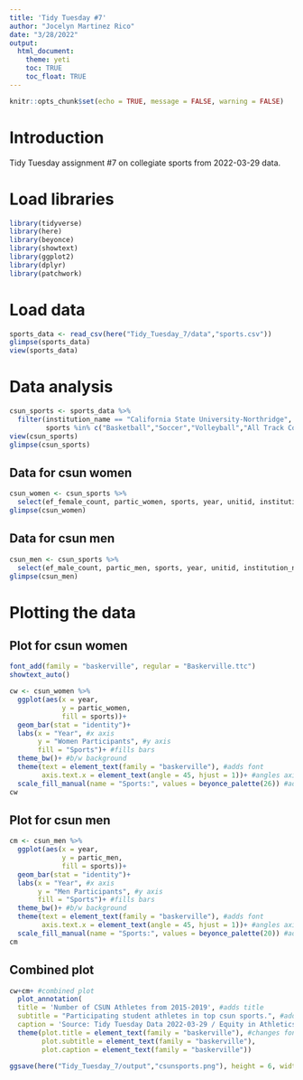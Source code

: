```yaml
---
title: 'Tidy Tuesday #7'
author: "Jocelyn Martinez Rico"
date: "3/28/2022"
output: 
  html_document:
    theme: yeti
    toc: TRUE
    toc_float: TRUE
---
```


```r
knitr::opts_chunk$set(echo = TRUE, message = FALSE, warning = FALSE)
```

# Introduction

Tidy Tuesday assignment #7 on collegiate sports from 2022-03-29 data.

# Load libraries
```r
library(tidyverse)
library(here)
library(beyonce)
library(showtext)
library(ggplot2)
library(dplyr)
library(patchwork)
```

# Load data
```r
sports_data <- read_csv(here("Tidy_Tuesday_7/data","sports.csv"))
glimpse(sports_data)
view(sports_data)
```

# Data analysis
```r
csun_sports <- sports_data %>%
  filter(institution_name == "California State University-Northridge", #filters for csun only
         sports %in% c("Basketball","Soccer","Volleyball","All Track Combined","Golf")) #selects sports
view(csun_sports)
glimpse(csun_sports)
```

## Data for csun women
```r
csun_women <- csun_sports %>%
  select(ef_female_count, partic_women, sports, year, unitid, institution_name, classification_name, rev_women, exp_women) #selects columns
glimpse(csun_women)
```

## Data for csun men
```r
csun_men <- csun_sports %>%
  select(ef_male_count, partic_men, sports, year, unitid, institution_name, classification_name, rev_men, exp_men) #selects columns
glimpse(csun_men)
```

# Plotting the data

## Plot for csun women

```r
font_add(family = "baskerville", regular = "Baskerville.ttc")
showtext_auto()
```

```r
cw <- csun_women %>%
  ggplot(aes(x = year,
             y = partic_women,
             fill = sports))+
  geom_bar(stat = "identity")+
  labs(x = "Year", #x axis
       y = "Women Participants", #y axis
       fill = "Sports")+ #fills bars
  theme_bw()+ #b/w background
  theme(text = element_text(family = "baskerville"), #adds font
        axis.text.x = element_text(angle = 45, hjust = 1))+ #angles axis labels
  scale_fill_manual(name = "Sports:", values = beyonce_palette(26)) #adds color
cw
```

## Plot for csun men
```r
cm <- csun_men %>%
  ggplot(aes(x = year,
             y = partic_men,
             fill = sports))+
  geom_bar(stat = "identity")+
  labs(x = "Year", #x axis
       y = "Men Participants", #y axis
       fill = "Sports")+ #fills bars
  theme_bw()+ #b/w background
  theme(text = element_text(family = "baskerville"), #adds font
        axis.text.x = element_text(angle = 45, hjust = 1))+ #angles axis labels
  scale_fill_manual(name = "Sports:", values = beyonce_palette(20)) #adds color
cm
```

## Combined plot
```r
cw+cm+ #combined plot
  plot_annotation( 
  title = 'Number of CSUN Athletes from 2015-2019', #adds title
  subtitle = "Participating student athletes in top csun sports.", #adds subtitle
  caption = 'Source: Tidy Tuesday Data 2022-03-29 / Equity in Athletics Data Analysis NPR') & #adds caption, use & to make next code work
  theme(plot.title = element_text(family = "baskerville"), #changes font
        plot.subtitle = element_text(family = "baskerville"),
        plot.caption = element_text(family = "baskerville"))

ggsave(here("Tidy_Tuesday_7/output","csunsports.png"), height = 6, width = 10) #exports plot
```

